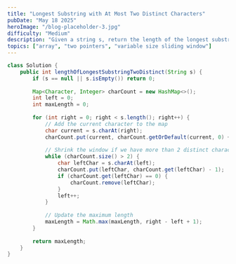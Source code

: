 ```yaml
---
title: "Longest Substring with At Most Two Distinct Characters"
pubDate: "May 18 2025"
heroImage: "/blog-placeholder-3.jpg"
difficulty: "Medium"
description: "Given a string s, return the length of the longest substring that contains at most two distinct characters."
topics: ["array", "two pointers", "variable size sliding window"]
---
```



```java
class Solution {
    public int lengthOfLongestSubstringTwoDistinct(String s) {
        if (s == null || s.isEmpty()) return 0;
        
        Map<Character, Integer> charCount = new HashMap<>();
        int left = 0;
        int maxLength = 0;
        
        for (int right = 0; right < s.length(); right++) {
            // Add the current character to the map
            char current = s.charAt(right);
            charCount.put(current, charCount.getOrDefault(current, 0) + 1);
            
            // Shrink the window if we have more than 2 distinct characters
            while (charCount.size() > 2) {
                char leftChar = s.charAt(left);
                charCount.put(leftChar, charCount.get(leftChar) - 1);
                if (charCount.get(leftChar) == 0) {
                    charCount.remove(leftChar);
                }
                left++;
            }
            
            // Update the maximum length
            maxLength = Math.max(maxLength, right - left + 1);
        }
        
        return maxLength;
    }
}

```